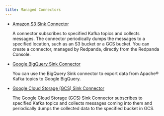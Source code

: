```yaml
---
title: Managed Connectors
---
```


<head>
    <meta name="title" content="Managed Connectors | Redpanda Docs"/>
    <meta name="description" content="Connectors provide a framework for streaming data into and out of Redpanda."/>
</head>

- [Amazon S3 Sink Connector](../managed-connectors/create-s3-sink-connector)

    A connector subscribes to specified Kafka topics and collects messages. The
    connector periodically dumps the messages to a specified location, such as an
    S3 bucket or a GCS bucket. You can create a connector, managed by Redpanda,
    directly from the Redpanda Console.

- [Google BigQuery Sink Connector](../managed-connectors/create-bigquery-sink-connector)

    You can use the BigQuery Sink connector to export data from Apache® Kafka
    topics to Google BigQuery.

- [Google Cloud Storage (GCS) Sink Connector](../managed-connectors/create-gcs-sink-connector)

    The Google Cloud Storage (GCS) Sink Connector subscribes to specified Kafka
    topics and collects messages coming into them and periodically dumps the
    collected data to the specified bucket in GCS.
